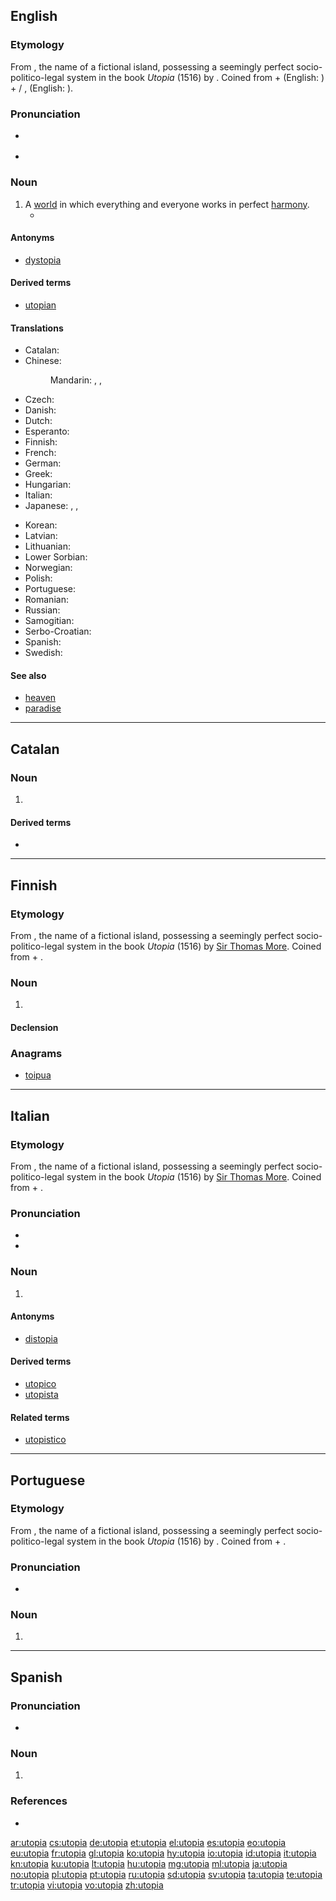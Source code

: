 {{also|Utopia|utópia|utopía}}
==English==
{{wikipedia|lang=en}}

===Etymology===
From {{etyl|NL.|en}} {{m|en|Utopia}}, the name of a fictional island, possessing a seemingly perfect socio-politico-legal system in the book ''Utopia'' (1516) by {{w|Sir Thomas More}}. Coined from {{etyl|grc|en}} {{m|grc|οὐ||not, no}} + {{m|grc|τόπος||place, region}} (English: {{m|en|topos}}) + {{etyl|la|en}} {{m|la|-ia}}/{{etyl|grc|en}} {{m|grc|-ία}}, {{m|grc|-εια}} (English: {{m|en|-ia}}).

===Pronunciation===
* {{a|UK}} {{IPA|/juˈtəʊpɪə/|lang=en}}
* {{a|US}} {{IPA|/juˈtoʊpiə/|lang=en}}

===Noun===
{{en-noun}}

# A [[world]] in which everything and everyone works in perfect [[harmony]].
#* {{quote-magazine|date=2013-05-10
|author=Audrey Garric
|title=Urban canopies let nature bloom
|volume=188|issue=22|page=30
|magazine={{w|The Guardian Weekly}}
|url=http://www.guardian.co.uk/environment/2013/may/04/paris-green-roofs-building-climate-environment
|passage=As towns continue to grow, replanting vegetation has become a form of urban '''utopia''' and green roofs are spreading fast. Last year 1m square metres of plant-covered roofing was built in France, as much as in the US, and 10 times more than in Germany, the pioneer in this field.}}

====Antonyms====
* [[dystopia]]

====Derived terms====
* [[utopian]]

====Translations====
{{trans-top|world in perfect harmony}}
* Catalan: {{t|ca|utopia|f}}
* Chinese:
*: Mandarin: {{t|cmn|烏托邦|sc=Hani}}, {{t+|cmn|乌托邦|tr=wūtuōbāng|sc=Hani}}, {{t+|cmn|桃花源|tr=táohuāyuán|sc=Hani}}
* Czech: {{t|cs|utopie|f}}
* Danish: {{t|da|utopi}}
* Dutch: {{t+|nl|utopie}}
* Esperanto: {{t+|eo|utopio}}
* Finnish: {{t|fi|utopia}}
* French: {{t+|fr|utopie|f}}
* German: {{t+|de|Utopie|f}}
* Greek: {{t+|el|ουτοπία|f}}
* Hungarian: {{t+|hu|utópia}}
* Italian: {{t+|it|utopia|f}}
* Japanese: {{t+|ja|理想郷|tr=りそうきょう, risōkyō|sc=Jpan}}, {{t|ja|ユートピア|tr=yūtopia|sc=Jpan}}, {{t|ja|黄金世界|tr=おうごんせかい, ōgon sekai|sc=Jpan}}
{{trans-mid}}
* Korean: {{t|ko|이상향|sc=Hang}}
* Latvian: {{t+|lv|utopija|f}}
* Lithuanian: {{t+|lt|utopija|f}}
* Lower Sorbian: {{t|dsb|utopija|f}}
* Norwegian: {{t|no|utopi|m}}
* Polish: {{t+|pl|utopia|f}}
* Portuguese: {{t+|pt|utopia|f}}
* Romanian: {{t+|ro|utopie|f}}
* Russian: {{t+|ru|уто́пия|f}}
* Samogitian: {{t|sgs|utuopėjė|f}}
* Serbo-Croatian: {{t+|sh|utopija|f}}
* Spanish: {{t+|es|utopía|f}}
* Swedish: {{t+|sv|utopi|c}}
{{trans-bottom}}

====See also====
* [[heaven]]
* [[paradise]]

----

==Catalan==
{{wikipedia|lang=ca}}

===Noun===
{{ca-noun|f}}

# {{l|en|utopia}}

====Derived terms====
* {{l|ca|utòpic}}

----

==Finnish==
{{wikipedia|lang=fi}}
{{Finnish index|u}}

===Etymology===
From {{etyl|NL.|fi}} {{term|Utopia}}, the name of a fictional island, possessing a seemingly perfect socio-politico-legal system in the book ''Utopia'' (1516) by [[w:Thomas More|Sir Thomas More]]. Coined from {{etyl|grc|fi}} {{term|οὐ||not, no|lang=grc}} + {{term|τόπος||place, region|lang=grc}}.

===Noun===
{{fi-noun}}

# {{l|en|utopia}}

====Declension====
{{fi-decl-kulkija|utopi|a}}

===Anagrams===
* [[toipua#Finnish|toipua]]

----

==Italian==
{{wikipedia|lang=it}}

===Etymology===
From {{etyl|NL.|it}} {{term|Utopia}}, the name of a fictional island, possessing a seemingly perfect socio-politico-legal system in the book ''Utopia'' (1516) by [[w:Thomas More|Sir Thomas More]]. Coined from {{etyl|grc|it}} {{term|οὐ||not, no|lang=grc}} + {{term|τόπος||place, region|lang=grc}}.

===Pronunciation===
* {{IPA|/utoːpja/|lang=it}}
* {{hyphenation|u|to|pì|a|lang=it}}

===Noun===
{{it-noun|f}}

# {{l|en|utopia}}

====Antonyms====
* [[distopia]]

====Derived terms====
* [[utopico]]
* [[utopista]]

====Related terms====
* [[utopistico]]

----

==Portuguese==
{{wikipedia|lang=pt}}

===Etymology===
From {{etyl|NL.|pt}} {{term|Utopia}}, the name of a fictional island, possessing a seemingly perfect socio-politico-legal system in the book ''Utopia'' (1516) by {{w|Sir Thomas More}}. Coined from {{etyl|grc|pt}} {{term|οὐ||not, no|lang=grc}} + {{term|τόπος||place, region|lang=grc}}.

===Pronunciation===
* {{hyphenation|u|to|pi|a|lang=pt}}

===Noun===
{{pt-noun|f|utopias}}

# {{l|en|utopia}}

----

==Spanish==

===Pronunciation===
* {{IPA|/uˈto.pja/|lang=es}}

===Noun===
{{es-noun|f}}

# {{alternative form of|utopía|lang=es}}

===References===
* {{R:DRAE 2001}}

[[ar:utopia]]
[[cs:utopia]]
[[de:utopia]]
[[et:utopia]]
[[el:utopia]]
[[es:utopia]]
[[eo:utopia]]
[[eu:utopia]]
[[fr:utopia]]
[[gl:utopia]]
[[ko:utopia]]
[[hy:utopia]]
[[io:utopia]]
[[id:utopia]]
[[it:utopia]]
[[kn:utopia]]
[[ku:utopia]]
[[lt:utopia]]
[[hu:utopia]]
[[mg:utopia]]
[[ml:utopia]]
[[ja:utopia]]
[[no:utopia]]
[[pl:utopia]]
[[pt:utopia]]
[[ru:utopia]]
[[sd:utopia]]
[[sv:utopia]]
[[ta:utopia]]
[[te:utopia]]
[[tr:utopia]]
[[vi:utopia]]
[[vo:utopia]]
[[zh:utopia]]